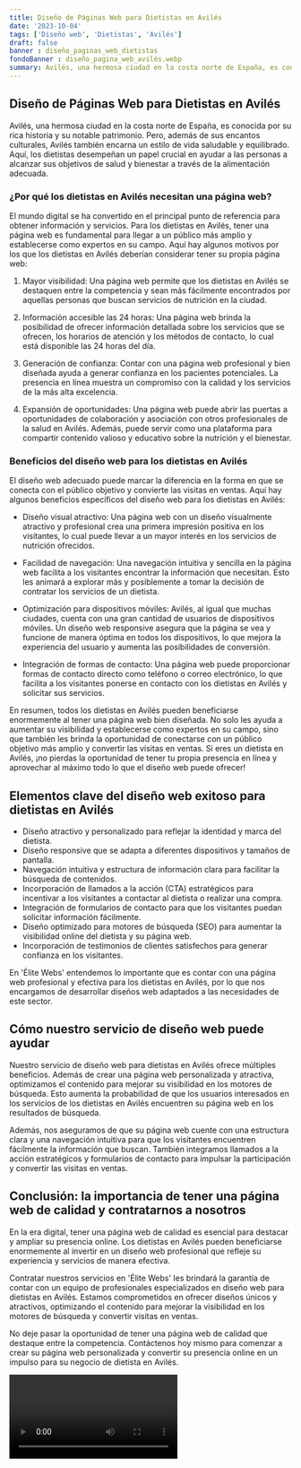 ```yaml
---
title: Diseño de Páginas Web para Dietistas en Avilés
date: '2023-10-04'
tags: ['Diseño web', 'Dietistas', 'Avilés']
draft: false
banner : diseño_paginas_web_dietistas
fondoBanner : diseño_pagina_web_avilés.webp
summary: Avilés, una hermosa ciudad en la costa norte de España, es conocida por su rica historia y su notable patrimonio. Pero, además de sus encantos culturales, Avilés también encarna un estilo de vida saludable y equilibrado. Aquí, los dietistas desempeñan un papel crucial en ayudar a las personas a alcanzar sus objetivos de salud y bienestar a través de la alimentación adecuada.
---
```


## Diseño de Páginas Web para Dietistas en Avilés

Avilés, una hermosa ciudad en la costa norte de España, es conocida por su rica historia y su notable patrimonio. Pero, además de sus encantos culturales, Avilés también encarna un estilo de vida saludable y equilibrado. Aquí, los dietistas desempeñan un papel crucial en ayudar a las personas a alcanzar sus objetivos de salud y bienestar a través de la alimentación adecuada.

### ¿Por qué los dietistas en Avilés necesitan una página web?

El mundo digital se ha convertido en el principal punto de referencia para obtener información y servicios. Para los dietistas en Avilés, tener una página web es fundamental para llegar a un público más amplio y establecerse como expertos en su campo. Aquí hay algunos motivos por los que los dietistas en Avilés deberían considerar tener su propia página web:

1. Mayor visibilidad: Una página web permite que los dietistas en Avilés se destaquen entre la competencia y sean más fácilmente encontrados por aquellas personas que buscan servicios de nutrición en la ciudad.

2. Información accesible las 24 horas: Una página web brinda la posibilidad de ofrecer información detallada sobre los servicios que se ofrecen, los horarios de atención y los métodos de contacto, lo cual está disponible las 24 horas del día.

3. Generación de confianza: Contar con una página web profesional y bien diseñada ayuda a generar confianza en los pacientes potenciales. La presencia en línea muestra un compromiso con la calidad y los servicios de la más alta excelencia.

4. Expansión de oportunidades: Una página web puede abrir las puertas a oportunidades de colaboración y asociación con otros profesionales de la salud en Avilés. Además, puede servir como una plataforma para compartir contenido valioso y educativo sobre la nutrición y el bienestar.

### Beneficios del diseño web para los dietistas en Avilés

El diseño web adecuado puede marcar la diferencia en la forma en que se conecta con el público objetivo y convierte las visitas en ventas. Aquí hay algunos beneficios específicos del diseño web para los dietistas en Avilés:

- Diseño visual atractivo: Una página web con un diseño visualmente atractivo y profesional crea una primera impresión positiva en los visitantes, lo cual puede llevar a un mayor interés en los servicios de nutrición ofrecidos.

- Facilidad de navegación: Una navegación intuitiva y sencilla en la página web facilita a los visitantes encontrar la información que necesitan. Esto les animará a explorar más y posiblemente a tomar la decisión de contratar los servicios de un dietista.

- Optimización para dispositivos móviles: Avilés, al igual que muchas ciudades, cuenta con una gran cantidad de usuarios de dispositivos móviles. Un diseño web responsive asegura que la página se vea y funcione de manera óptima en todos los dispositivos, lo que mejora la experiencia del usuario y aumenta las posibilidades de conversión.

- Integración de formas de contacto: Una página web puede proporcionar formas de contacto directo como teléfono o correo electrónico, lo que facilita a los visitantes ponerse en contacto con los dietistas en Avilés y solicitar sus servicios.

En resumen, todos los dietistas en Avilés pueden beneficiarse enormemente al tener una página web bien diseñada. No solo les ayuda a aumentar su visibilidad y establecerse como expertos en su campo, sino que también les brinda la oportunidad de conectarse con un público objetivo más amplio y convertir las visitas en ventas. Si eres un dietista en Avilés, ¡no pierdas la oportunidad de tener tu propia presencia en línea y aprovechar al máximo todo lo que el diseño web puede ofrecer!

<GifSeo />

<Cta />

## Elementos clave del diseño web exitoso para dietistas en Avilés

- Diseño atractivo y personalizado para reflejar la identidad y marca del dietista.
- Diseño responsive que se adapta a diferentes dispositivos y tamaños de pantalla.
- Navegación intuitiva y estructura de información clara para facilitar la búsqueda de contenidos.
- Incorporación de llamados a la acción (CTA) estratégicos para incentivar a los visitantes a contactar al dietista o realizar una compra.
- Integración de formularios de contacto para que los visitantes puedan solicitar información fácilmente.
- Diseño optimizado para motores de búsqueda (SEO) para aumentar la visibilidad online del dietista y su página web.
- Incorporación de testimonios de clientes satisfechos para generar confianza en los visitantes.

En 'Élite Webs' entendemos lo importante que es contar con una página web profesional y efectiva para los dietistas en Avilés, por lo que nos encargamos de desarrollar diseños web adaptados a las necesidades de este sector.

## Cómo nuestro servicio de diseño web puede ayudar

Nuestro servicio de diseño web para dietistas en Avilés ofrece múltiples beneficios. Además de crear una página web personalizada y atractiva, optimizamos el contenido para mejorar su visibilidad en los motores de búsqueda. Esto aumenta la probabilidad de que los usuarios interesados en los servicios de los dietistas en Avilés encuentren su página web en los resultados de búsqueda.

Además, nos aseguramos de que su página web cuente con una estructura clara y una navegación intuitiva para que los visitantes encuentren fácilmente la información que buscan. También integramos llamados a la acción estratégicos y formularios de contacto para impulsar la participación y convertir las visitas en ventas.

## Conclusión: la importancia de tener una página web de calidad y contratarnos a nosotros

En la era digital, tener una página web de calidad es esencial para destacar y ampliar su presencia online. Los dietistas en Avilés pueden beneficiarse enormemente al invertir en un diseño web profesional que refleje su experiencia y servicios de manera efectiva.

Contratar nuestros servicios en 'Élite Webs' les brindará la garantía de contar con un equipo de profesionales especializados en diseño web para dietistas en Avilés. Estamos comprometidos en ofrecer diseños únicos y atractivos, optimizando el contenido para mejorar la visibilidad en los motores de búsqueda y convertir visitas en ventas.

No deje pasar la oportunidad de tener una página web de calidad que destaque entre la competencia. Contáctenos hoy mismo para comenzar a crear su página web personalizada y convertir su presencia online en un impulso para su negocio de dietista en Avilés.

<Video />

<CtaBot job='Dietistas' city='Avilés'/>

<Gmaps query='Avilés+españa+maps' />